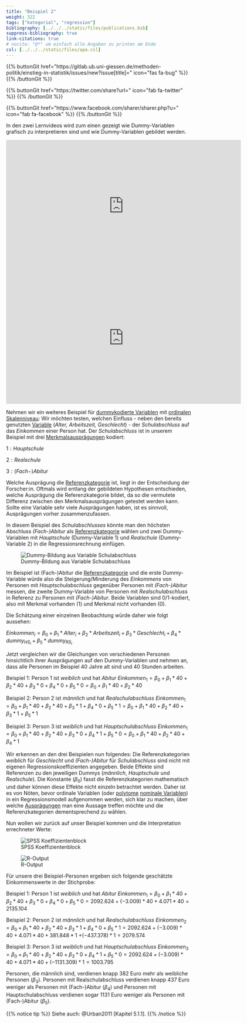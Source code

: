 ```yaml
---
title: "Beispiel 2"
weight: 322
tags: ["kategorial", "regression"]
bibliography: [../../../static/files/publications.bib]
suppress-bibliography: true
link-citations: true
# nocite: "@*" um einfach alle Angaben zu printen am Ende
csl: [../../../static/files/apa.csl]
---
```


{{% buttonGit href=\"https\:\/\/gitlab.ub.uni-giessen.de\/methoden-politik\/einstieg-in-statistik\/issues\/new?issue[title]=\" icon=\"fas fa-bug\" %}} {{% /buttonGit %}} 

{{% buttonGit href=\"https\:\/\/twitter.com\/share?url=\" icon=\"fab fa-twitter\" %}} {{% /buttonGit %}}

{{% buttonGit href=\"https\:\/\/www.facebook.com\/sharer\/sharer.php?u=\" icon=\"fab fa-facebook\" %}} {{% /buttonGit %}}

In den zwei Lernvideos wird zum einen gezeigt wie Dummy-Variablen grafisch zu interpretieren sind und wie Dummy-Variablen gebildet werden.

<center>
<iframe src="https://player.vimeo.com/video/506078732?quality=720p&dnt=1" width="640" height="360" frameborder="0" allow="autoplay; fullscreen; picture-in-picture" allowfullscreen referrerpolicy="noreferrer"></iframe>
</center>

<center>
<iframe src="https://player.vimeo.com/video/506078203?quality=720p&dnt=1" width="640" height="360" frameborder="0" allow="autoplay; fullscreen; picture-in-picture" allowfullscreen referrerpolicy="noreferrer"></iframe>
</center>

Nehmen wir ein weiteres Beispiel für [dummykodierte Variablen](../../../glossar/dummykodiertevariable/index.html) mit [ordinalen Skalenniveau](../../../glossar/ordinalskala/index.html): Wir möchten testen, welchen Einfluss - neben den bereits genutzten [Variable](../../../glossar/variable/index.html) (*Alter, Arbeitszeit, Geschlecht*) - der *Schulabschluss* auf das *Einkommen* einer Person hat. Der *Schulabschluss* ist in unserem Beispiel mit drei [Merkmalsausprägungen](../../../glossar/merkmalsauspraegung/index.html) kodiert:

$1:Hauptschule$

$2:Realschule$

$3:(Fach−)Abitur$

Welche Ausprägung die [Referenzkategorie](../../../glossar/referenzkategorie/index.html) ist, liegt in der Entscheidung der Forscher:in. Oftmals wird entlang der gebildeten Hypothesen entschieden, welche Ausprägung die Referenzkategorie bildet, da so die vermutete Differenz zwischen den Merkmalsausprägungen getestet werden kann. Sollte eine Variable sehr viele Ausprägungen haben, ist es sinnvoll, Ausprägungen vorher zusammenzufassen.

In diesem Beispiel des *Schulabschlusses* könnte man den höchsten Abschluss *(Fach-)Abitur* als [Referenzkategorie](../../../glossar/referenzkategorie/index.html) wählen und zwei Dummy-Variablen mit *Hauptschule* (Dummy-Variable 1) und *Realschule* (Dummy-Variable 2) in die Regressionsrechnung einfügen.

![Dummy-Bildung aus Variable Schulabschluss](../images/Tabelle_dummy_schulbildung.png)

Im Beispiel ist (Fach-)Abitur die [Referenzkategorie](../../../glossar/referenzkategorie/index.html) und die erste Dummy-Variable würde also die Steigerung/Minderung des *Einkommens* von Personen mit *Hauptschulabschluss* gegenüber Personen mit *(Fach-)Abitur* messen, die zweite Dummy-Variable von Personen mit *Realschulabschluss* in Referenz zu Personen mit *(Fach-)Abitur*. Beide Variablen sind $0/1$-kodiert, also mit Merkmal vorhanden ($1$) und Merkmal nicht vorhanden ($0$).

Die Schätzung einer einzelnen Beobachtung würde daher wie folgt aussehen:

$Einkommen_i = \beta_0 + \beta_1 \ast  Alter_i  + \beta_2 \ast Arbeitszeit_i + \beta_3 \ast Geschlecht_i + \beta_4 * dummy_{HS_i} + \beta_5 * dummy_{RS_i}$

Jetzt vergleichen wir die Gleichungen von verschiedenen Personen hinsichtlich ihrer Ausprägungen auf den Dummy-Variablen und nehmen an, dass alle Personen im Beispiel $40$ Jahre alt sind und $40$ Stunden arbeiten.

Beispiel 1: Person 1 ist *weiblich* und hat *Abitur*
$Einkommen_1 = \beta_0 + \beta_1 \ast 40 + \beta_2 \ast 40 + \beta_3 \ast 0 + \beta_4 * 0 + \beta_5 * 0 = \beta_0 + \beta_1 * 40 + \beta_2 * 40$

Beispiel 2: Person 2 ist *männlich* und hat *Realschulabschluss*
$Einkommen_1 = \beta_0 + \beta_1 \ast 40 + \beta_2 \ast 40 + \beta_3 \ast 1+ \beta_4 * 0 + \beta_5 * 1 = \beta_0 + \beta_1 * 40 + \beta_2 * 40 + \beta_3 * 1 + \beta_5 * 1$

Beispiel 3: Person 3 ist *weiblich* und hat *Hauptschulabschluss*
$Einkommen_1 = \beta_0 + \beta_1 \ast 40 + \beta_2 \ast 40 + \beta_3 \ast 0 + \beta_4 * 1 + \beta_5 * 0 = \beta_0 + \beta_1 * 40 + \beta_2 * 40 + \beta_4 * 1$

Wir erkennen an den drei Beispielen nun folgendes: Die Referenzkategorien *weiblich* für *Geschlecht* und *(Fach-)Abitur* für *Schulabschluss* sind nicht mit eigenen Regressionskoeffizienten angegeben. Beide Effekte sind Referenzen zu den jeweiligen Dummys (*männlich*, *Hauptschule* und *Realschule*). Die Konstante ($\beta_0$) fasst die Referenzkategorien mathematisch und daher können diese Effekte nicht einzeln betrachtet werden. Daher ist es von Nöten, bevor ordinale Variablen (oder [polytome](../../../glossar/polytom/index.html) [nominale Variablen](../../../glossar/nominalskala/index.html)) in ein Regressionsmodell aufgenommen werden, sich klar zu machen, über welche [Ausprägungen](../../../glossar/merkmalsauspraegung/index.html) man eine Aussage treffen möchte und die Referenzkategorien dementsprechend zu wählen.

Nun wollen wir zurück auf unser Beispiel kommen und die Interpretation errechneter Werte:

![SPSS Koeffizientenblock](../images/spss-dummy-vid.png)

![R-Output](../images/reg-dummy-vid.PNG)

Für unsere drei Beispiel-Personen ergeben sich folgende geschätzte Einkommenswerte in der Stichprobe:

Beispiel 1: Person 1 ist *weiblich* und hat *Abitur*
$Einkommen_1 = \beta_0 + \beta_1 \ast 40 + \beta_2 \ast 40 + \beta_3 \ast 0 + \beta_4 * 0 + \beta_5 * 0 = 2092.624 + (-3.009) * 40 + 4.071 * 40 = 2135.104$

Beispiel 2: Person 2 ist *männlich* und hat *Realschulabschluss*
$Einkommen_2 = \beta_0 + \beta_1 \ast 40 + \beta_2 \ast 40 + \beta_3 \ast 1+ \beta_4 * 0 + \beta_5 * 1 = 2092.624 + (-3.009) * 40 + 4.071 * 40  + 381.848  * 1$
$+ (-437.378) * 1=2079.574$

Beispiel 3: Person 3 ist *weiblich* und hat *Hauptschulabschluss*
$Einkommen_3 = \beta_0 + \beta_1 \ast 40 + \beta_2 \ast 40 + \beta_3 \ast 0 + \beta_4 * 1 + \beta_5 * 0 = 2092.624 + (-3.009) * 40 + 4.071 * 40  + (-1131.309)* 1 = 1003.795$

Personen, die männlich sind, verdienen knapp $382$ Euro mehr als weibliche Personen ($\beta_3$). Personen mit Realschulabschluss verdienen knapp $437$ Euro weniger als Personen mit (Fach-)Abitur ($\beta_4$) und Personen mit Hauptschulabschluss verdienen sogar $1131$ Euro weniger als Personen mit (Fach-)Abitur ($\beta_5$).

{{% notice tip %}}
Siehe auch: @Urban2011 [Kapitel 5.1.1].
{{% /notice %}}